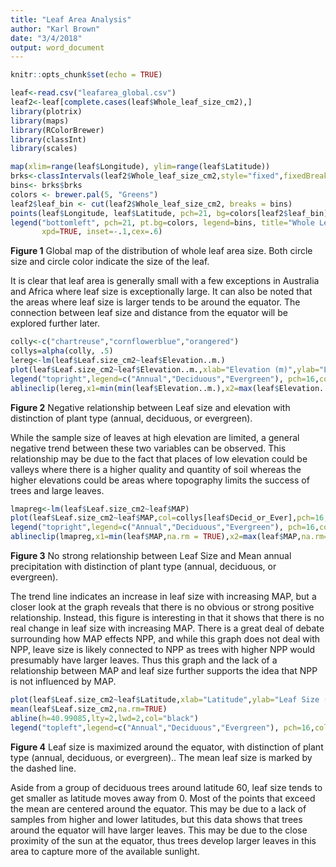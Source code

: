 ```yaml
---
title: "Leaf Area Analysis"
author: "Karl Brown"
date: "3/4/2018"
output: word_document
---
```


```r
knitr::opts_chunk$set(echo = TRUE)
```

```r
leaf<-read.csv("leafarea_global.csv")
leaf2<-leaf[complete.cases(leaf$Whole_leaf_size_cm2),]
library(plotrix)
library(maps)
library(RColorBrewer)
library(classInt)
library(scales)
```

```r
map(xlim=range(leaf$Longitude), ylim=range(leaf$Latitude))
brks<-classIntervals(leaf2$Whole_leaf_size_cm2,style="fixed",fixedBreaks=c(0,2000,4000,6000,8000)) 
bins<- brks$brks
colors <- brewer.pal(5, "Greens")
leaf2$leaf_bin <- cut(leaf2$Whole_leaf_size_cm2, breaks = bins)
points(leaf$Longitude, leaf$Latitude, pch=21, bg=colors[leaf2$leaf_bin],cex=sqrt(leaf2$Whole_leaf_size_cm2/800))
legend("bottomleft", pch=21, pt.bg=colors, legend=bins, title="Whole Leaf Area (cm^2)", 
       xpd=TRUE, inset=-.1,cex=.6)
```

**Figure 1** Global map of the distribution of whole leaf area size. Both circle size and circle color indicate the size of the leaf. 

It is clear that leaf area is generally small with a few exceptions in Australia and Africa where leaf size is exceptionally large. It can also be noted that the areas where leaf size is larger tends to be around the equator. The connection between leaf size and distance from the equator will be explored further later.

```r
colly<-c("chartreuse","cornflowerblue","orangered")
collys=alpha(colly, .5)
lereg<-lm(leaf$Leaf.size_cm2~leaf$Elevation..m.)
plot(leaf$Leaf.size_cm2~leaf$Elevation..m.,xlab="Elevation (m)",ylab="Leaf Size (cm^2)",col=collys[leaf$Decid_or_Ever],pch=16)
legend("topright",legend=c("Annual","Deciduous","Evergreen"), pch=16,col=collys,cex=1.1)
ablineclip(lereg,x1=min(min(leaf$Elevation..m.),x2=max(leaf$Elevation..m.)),lwd=2)
```

**Figure 2** Negative relationship between Leaf size and elevation with distinction of plant type (annual, deciduous, or evergreen).

While the sample size of leaves at high elevation are limited, a general negative trend between these two variables can be observed. This relationship may be due to the fact that places of low elevation could be valleys where there is a higher quality and quantity of soil whereas the higher elevations could be areas where topography limits the success of trees and large leaves. 

```r
lmapreg<-lm(leaf$Leaf.size_cm2~leaf$MAP)
plot(leaf$Leaf.size_cm2~leaf$MAP,col=collys[leaf$Decid_or_Ever],pch=16,xlab="Mean Annual Precipitation (mm)",ylab="Leaf Size (cm^2)")
legend("topright",legend=c("Annual","Deciduous","Evergreen"), pch=16,col=collys,cex=.8)
ablineclip(lmapreg,x1=min(leaf$MAP,na.rm = TRUE),x2=max(leaf$MAP,na.rm=TRUE),lwd=2)
```

**Figure 3** No strong relationship between Leaf Size and Mean annual precipitation with distinction of plant type (annual, deciduous, or evergreen). 

The trend line indicates an increase in leaf size with increasing MAP, but a closer look at the graph reveals that there is no obvious or strong positive relationship. Instead, this figure is interesting in that it shows that there is no real change in leaf size with increasing MAP. There is a great deal of debate surrounding how MAP effects NPP, and while this graph does not deal with NPP, leave size is likely connected to NPP as trees with higher NPP would presumably have larger leaves. Thus this graph and the lack of a relationship between MAP and leaf size further supports the idea that NPP is not influenced by MAP. 

```r
plot(leaf$Leaf.size_cm2~leaf$Latitude,xlab="Latitude",ylab="Leaf Size (cm^2)",col=collys[leaf$Decid_or_Ever],pch=16)
mean(leaf$Leaf.size_cm2,na.rm=TRUE)
abline(h=40.99085,lty=2,lwd=2,col="black")
legend("topleft",legend=c("Annual","Deciduous","Evergreen"), pch=16,col=collys)
```

**Figure 4** Leaf size is maximized around the equator, with distinction of plant type (annual, deciduous, or evergreen).. The mean leaf size is marked by the dashed line. 

Aside from a group of deciduous trees around latitude 60, leaf size tends to get smaller as latitude moves away from 0. Most of the points that exceed the mean are centered around the equator. This may be due to a lack of samples from higher and lower latitudes, but this data shows that trees around the equator will have larger leaves. This may be due to the close proximity of the sun at the equator, thus trees develop larger leaves in this area to capture more of the available sunlight. 
